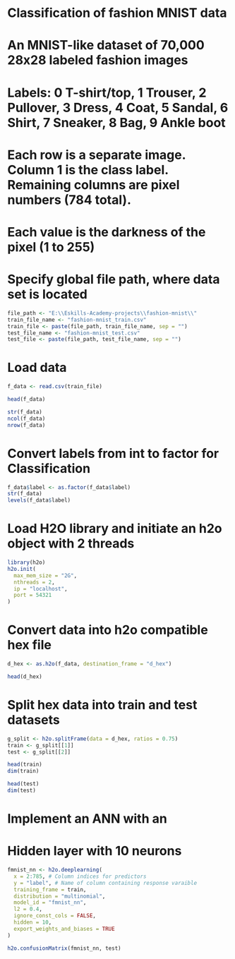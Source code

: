 # Classification of fashion MNIST data
# An MNIST-like dataset of 70,000 28x28 labeled fashion images
# Labels: 0 T-shirt/top, 1 Trouser, 2 Pullover, 3 Dress, 4 Coat, 5 Sandal, 6 Shirt, 7 Sneaker, 8 Bag, 9 Ankle boot
# Each row is a separate image. Column 1 is the class label. Remaining columns are pixel numbers (784 total).
# Each value is the darkness of the pixel (1 to 255)

# Specify global file path, where data set is located
```r
file_path <- "E:\\Eskills-Academy-projects\\fashion-mnist\\"
train_file_name <- "fashion-mnist_train.csv"
train_file <- paste(file_path, train_file_name, sep = "")
test_file_name <- "fashion-mnist_test.csv"
test_file <- paste(file_path, test_file_name, sep = "")
```
# Load data
```r
f_data <- read.csv(train_file)
```
```r
head(f_data)
```
```r
str(f_data)
ncol(f_data)
nrow(f_data)
```
# Convert labels from int to factor for Classification
```r
f_data$label <- as.factor(f_data$label)
str(f_data)
levels(f_data$label)
```

# Load H2O library and initiate an h2o object with 2 threads 
```r
library(h2o)
h2o.init(
  max_mem_size = "2G",
  nthreads = 2,
  ip = "localhost",
  port = 54321
)
```

# Convert data into h2o compatible hex file
```r
d_hex <- as.h2o(f_data, destination_frame = "d_hex")
```

```r
head(d_hex)
```

# Split hex data into train and test datasets
```r
g_split <- h2o.splitFrame(data = d_hex, ratios = 0.75)
train <- g_split[[1]]
test <- g_split[[2]]
```
```r
head(train)
dim(train)
```
```r
head(test)
dim(test)
```

# Implement an ANN with an
# Hidden layer with 10 neurons
```r
fmnist_nn <- h2o.deeplearning(
  x = 2:785, # Column indices for predictors
  y = "label", # Name of column containing response varaible
  training_frame = train,
  distribution = "multinomial",
  model_id = "fmnist_nn",
  l2 = 0.4,
  ignore_const_cols = FALSE,
  hidden = 10,
  export_weights_and_biases = TRUE
)
```

```r
h2o.confusionMatrix(fmnist_nn, test)
```
